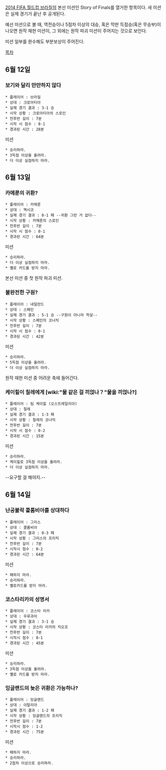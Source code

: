 [[2014 FIFA 월드컵 브라질 (EA)|2014 FIFA 월드컵 브라질]]의 본선 미션인 Story of Finals를 열거한 항목이다. 새 미션은 실제 경기가 끝난 후 공개된다.

예선 미션으로 볼 때, 역전승이나 5점차 이상의 대승, 혹은 막판 득점승(혹은 무승부)이 나오면 원작 재현 미션이, 그 외에는 원작 파괴 미션이 주어지는 것으로 보인다.

미션 일부를 완수해도 부분보상이 주어진다.

[[목차]]

== 6월 12일 ==
=== 보기와 달리 만만하지 않다 ===
 * 플레이어 : 브라질
 * 상대 : 크로아티아
 * 실제 경기 결과 : 3-1 승
 * 시작 상황 : 크로아티아의 스로인
 * 전후반 길이 : 7분
 * 시작 시 점수 : 0-1
 * 경과된 시간 : 28분

미션
 * 승리하라.
 * 3득점 이상을 올려라.
 * 더 이상 실점하지 마라.

== 6월 13일 ==
=== 카메룬의 귀환? ===
 * 플레이어 : 카메룬
 * 상대 : 멕시코
 * 실제 경기 결과 : 0-1 패 --귀환 그런 거 없다--
 * 시작 상황 : 카메룬의 스로인
 * 전후반 길이 : 7분
 * 시작 시 점수 : 0-1
 * 경과된 시간 : 64분

미션
 * 승리하라.
 * 더 이상 실점하지 마라.
 * 옐로 카드를 받지 마라.

본선 미션 중 첫 원작 파괴 미션.

=== 불완전한 구원? ===
 * 플레이어 : 네덜란드
 * 상대 : 스페인
 * 실제 경기 결과 : 5-1 승 --구원이 아니라 학살--
 * 시작 상황 : 스페인의 코너킥
 * 전후반 길이 : 7분
 * 시작 시 점수 : 0-1
 * 경과된 시간 : 42분

미션
 * 승리하라.
 * 5득점 이상을 올려라.
 * 더 이상 실점하지 마라.

원작 재현 미션 중 어려운 축에 들어간다.

=== 케이힐이 칠레에게 [wiki:"물 같은 걸 끼얹나？"물을 끼얹나?] ===
 * 플레이어 : 팀 케이힐 (오스트레일리아)
 * 상대 : 칠레
 * 실제 경기 결과 : 1-3 패
 * 시작 상황 : 칠레의 코너킥
 * 전후반 길이 : 7분
 * 시작 시 점수 : 0-2
 * 경과된 시간 : 15분

미션
 * 승리하라.
 * 케이힐로 3득점 이상을 올려라.
 * 더 이상 실점하지 마라.

--요구할 걸 해야지.--

== 6월 14일 ==
=== 난공불락 콜롬비아를 상대하다 ===
 * 플레이어 : 그리스
 * 상대 : 콜롬비아
 * 실제 경기 결과 : 0-3 패
 * 시작 상황 : 그리스의 프리킥
 * 전후반 길이 : 7분
 * 시작시 점수 : 0-2
 * 경과된 시간 : 64분

미션
 * 패하지 마라.
 * 승리하라.
 * 옐로카드를 받지 마라.

=== 코스타리카의 성명서 ===
 * 플레이어 : 코스타 리카
 * 상대 : 우루과이
 * 실제 경기 결과 : 3-1 승
 * 시작 상황 : 코스타 리카의 킥오프
 * 전후반 길이 : 7분
 * 시작시 점수 : 0-1
 * 경과된 시간 : 45분

미션
 * 승리하라.
 * 3득점 이상을 올려라.
 * 옐로 카드를 받지 마라.

=== 잉글랜드의 늦은 귀환은 가능하나? ===
 * 플레이어 : 잉글랜드
 * 상대 : 이탈리아
 * 실제 경기 결과 : 1-2 패
 * 시작 상황 : 잉글랜드의 프리킥
 * 전후반 길이 : 7분
 * 시작시 점수 : 1-2
 * 경과된 시간 : 75분

미션
 * 패하지 마라.
 * 승리하라.
 * 2점차 이상으로 승리하라.

